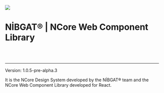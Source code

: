 
<Meta title="Docs/Intro" />

<div style={{ margin: '0 auto', maxWidth: '600px', color: 'white', textAlign: 'center' }}>
  <img
    style={{ width: '75%', margin: '0 auto 2em auto' }}
    src="https://ncore.nibgat.space/assets/images/lightlogo.png"
  />
  <br/>
  <h1>NİBGAT® | NCore Web Component Library</h1>
  <br />
  <br />

---

Version: <bold>1.0.5-pre-alpha.3</bold>

It is the NCore Design System developed by the NİBGAT® team and the NCore Web Component Library developed for React.

</div>
